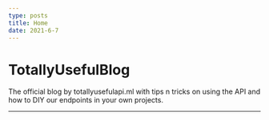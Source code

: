 ```yaml
---
type: posts
title: Home
date: 2021-6-7
---
```


# TotallyUsefulBlog

The official blog by totallyusefulapi.ml with tips n tricks on using the API and how to DIY our endpoints in your own projects.

---
